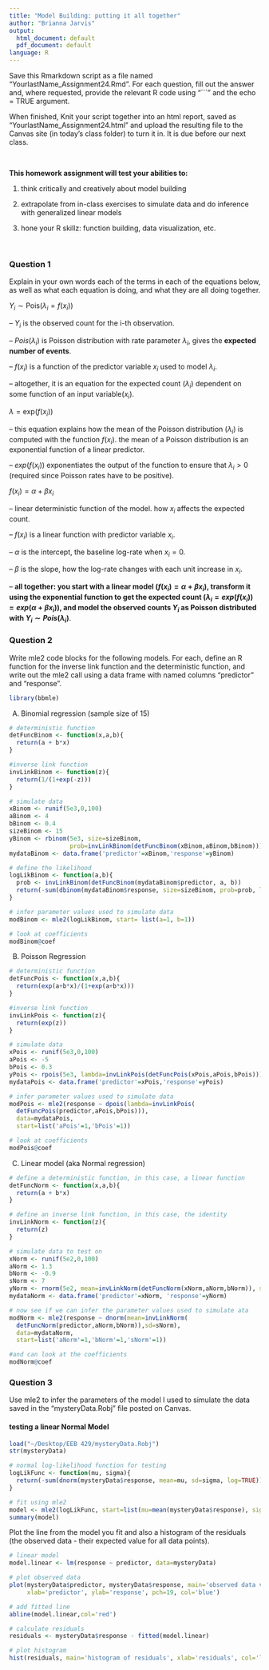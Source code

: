 ```yaml
---
title: "Model Building: putting it all together"
author: "Brianna Jarvis"
output:
  html_document: default
  pdf_document: default
language: R
---
```


<!-- To render the assignment in Rmarkdown, enter the command below in the R console -->
<!-- rmarkdown::render("Class_24_Assignment.Rmd") -->

Save this Rmarkdown script as a file named “YourlastName_Assignment24.Rmd”. 
For each question, fill out the answer and, where requested, 
provide the relevant R code using "```" and the echo = TRUE argument.

When finished, Knit your script together into an html report, 
saved as “YourlastName_Assignment24.html” and upload the 
resulting file to the Canvas site (in today’s class folder) to turn it in. 
It is due before our next class.

\

**This homework assignment will test your abilities to:**

1. think critically and creatively about model building

2. extrapolate from in-class exercises to simulate data and do inference with generalized linear models

3. hone your R skillz: function building, data visualization, etc.

\

### Question 1

Explain in your own words each of the terms in each of the equations below, 
as well as what each equation is doing, and what they are all doing together.

$Y_i \sim \text{Pois}(\lambda_i=f(x_i))$ \

-- $Y_i$ is the observed count for the i-th observation.

-- $Pois(\lambda_i)$ is Poisson distribution with rate parameter $\lambda_i$, gives the **expected number of events**.

-- $f(x_i)$ is a function of the predictor variable $x_i$ used to model $\lambda_i$.

-- altogether, it is an equation for the expected count ($\lambda_i$) dependent on some function of an input variable($x_i$).

$\lambda = \text{exp}(f(x_i))$ \

-- this equation explains how the mean of the Poisson distribution ($\lambda_i$) is computed with the function $f(x_i)$. the mean of a Poisson distribution is an exponential function of a linear predictor. 

-- $exp(f(x_i))$ exponentiates the output of the function to ensure that $\lambda_i > 0$ (required since Poisson rates have to be positive).

$f(x_i) = \alpha + \beta x_i$ \

-- linear deterministic function of the model. how $x_i$ affects the expected count. 

-- $f(x_i)$ is a linear function with predictor variable $x_i$.

-- $\alpha$ is the intercept, the baseline log-rate when $x_i = 0$.

-- $\beta$ is the slope, how the log-rate changes with each unit increase in $x_i$.


-- **all together: you start with a linear model ($f(x_i) = \alpha + \beta x_i$), transform it using the exponential function to get the expected count ($\lambda_i = exp(f(x_i)) = exp(\alpha + \beta x_i)$), and model the observed counts $Y_i$ as Poisson distributed with $Y_i \sim Pois(\lambda_i)$**. 

### Question 2

Write mle2 code blocks for the following models.
For each, define an R function for the inverse link function and 
the deterministic function, and write out the mle2 call 
using a data frame with named columns "predictor" and "response".

```r
library(bbmle)
```

A) Binomial regression (sample size of 15)

```r
# deterministic function
detFuncBinom <- function(x,a,b){
  return(a + b*x)
}

#inverse link function
invLinkBinom <- function(z){
  return(1/(1+exp(-z)))
}

# simulate data
xBinom <- runif(5e3,0,100)
aBinom <- 4
bBinom <- 0.4
sizeBinom <- 15
yBinom <- rbinom(5e3, size=sizeBinom, 
                 prob=invLinkBinom(detFuncBinom(xBinom,aBinom,bBinom))) 
mydataBinom <- data.frame('predictor'=xBinom,'response'=yBinom)

# define the likelihood 
logLikBinom <- function(a,b){
  prob <- invLinkBinom(detFuncBinom(mydataBinom$predictor, a, b))
  return(-sum(dbinom(mydataBinom$response, size=sizeBinom, prob=prob, log=TRUE)))
}

# infer parameter values used to simulate data
modBinom <- mle2(logLikBinom, start= list(a=1, b=1))

# look at coefficients
modBinom@coef
```

B) Poisson Regression

```r
# deterministic function
detFuncPois <- function(x,a,b){
  return(exp(a+b*x)/(1+exp(a+b*x)))
}

#inverse link function
invLinkPois <- function(z){
  return(exp(z))
}

# simulate data
xPois <- runif(5e3,0,100)
aPois <- -5
bPois <- 0.3
yPois <- rpois(5e3, lambda=invLinkPois(detFuncPois(xPois,aPois,bPois)))
mydataPois <- data.frame('predictor'=xPois,'response'=yPois)

# infer parameter values used to simulate data
modPois <- mle2(response ~ dpois(lambda=invLinkPois(
  detFuncPois(predictor,aPois,bPois))),
  data=mydataPois,
  start=list('aPois'=1,'bPois'=1))

# look at coefficients
modPois@coef
```

C) Linear model (aka Normal regression)

```r
# define a deterministic function, in this case, a linear function
detFuncNorm <- function(x,a,b){
  return(a + b*x)
}

# define an inverse link function, in this case, the identity
invLinkNorm <- function(z){
  return(z)
}

# simulate data to test on
xNorm <- runif(5e2,0,100)
aNorm <- 1.3
bNorm <- -0.9
sNorm <- 7
yNorm <- rnorm(5e2, mean=invLinkNorm(detFuncNorm(xNorm,aNorm,bNorm)), sd=sNorm)
mydataNorm <- data.frame('predictor'=xNorm, 'response'=yNorm)

# now see if we can infer the parameter values used to simulate ata
modNorm <- mle2(response ~ dnorm(mean=invLinkNorm(
  detFuncNorm(predictor,aNorm,bNorm)),sd=sNorm),
  data=mydataNorm, 
  start=list('aNorm'=1,'bNorm'=1,'sNorm'=1))

#and can look at the coefficients
modNorm@coef
```



### Question 3

Use mle2 to infer the parameters of the model 
I used to simulate the data saved in the "mysteryData.Robj" 
file posted on Canvas.

#### testing a linear Normal Model
```r
load("~/Desktop/EEB 429/mysteryData.Robj")
str(mysteryData)
```

```r
# normal log-likelihood function for testing
logLikFunc <- function(mu, sigma){
  return(-sum(dnorm(mysteryData$response, mean=mu, sd=sigma, log=TRUE)))
}

# fit using mle2
model <- mle2(logLikFunc, start=list(mu=mean(mysteryData$response), sigma=sd(mysteryData$response)))
summary(model)
```

Plot the line from the model you fit and also 
a histogram of the residuals (the observed data - 
their expected value for all data points).

```r
# linear model
model.linear <- lm(response ~ predictor, data=mysteryData)

# plot observed data
plot(mysteryData$predictor, mysteryData$response, main='observed data vs fitted model',
     xlab='predictor', ylab='response', pch=19, col='blue')

# add fitted line
abline(model.linear,col='red')
```

```r
# calculate residuals
residuals <- mysteryData$response - fitted(model.linear)

# plot histogram
hist(residuals, main='histogram of residuals', xlab='residuals', col='lightblue', border='black')
```

